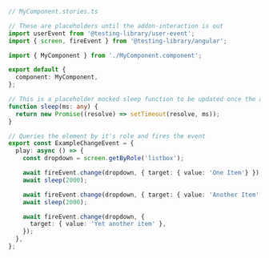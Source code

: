 ```ts
// MyComponent.stories.ts

// These are placeholders until the addon-interaction is out
import userEvent from '@testing-library/user-event';
import { screen, fireEvent } from '@testing-library/angular';

import { MyComponent } from './MyComponent.component';

export default {
  component: MyComponent,
};

// This is a placeholder mocked sleep function to be updated once the addon-interactions is out.
function sleep(ms: any) {
  return new Promise((resolve) => setTimeout(resolve, ms));
}

// Queries the element by it's role and fires the event
export const ExampleChangeEvent = {
  play: async () => {
    const dropdown = screen.getByRole('listbox');

    await fireEvent.change(dropdown, { target: { value: 'One Item'} });
    await sleep(2000);

    await fireEvent.change(dropdown, { target: { value: 'Another Item' } });
    await sleep(2000);

    await fireEvent.change(dropdown, {
      target: { value: 'Yet another item' },
    });
  },
};
```
